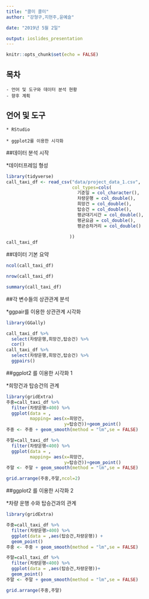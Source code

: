 ---
title: "콜미 콜미"
author: "강형구,지현주,윤예슬"

date: "2019년 5월 2일"

output: ioslides_presentation
---

```{r setup, include=FALSE}
knitr::opts_chunk$set(echo = FALSE)
```


## 목차

    - 언어 및 도구와 데이터 분석 현황
    - 향후 계획



## 언어 및 도구

    * RStudio
    
    * ggplot2를 이용한 시각화
    
##데이터 분석 시작
   
   
   *데이터프레임 형성
   
   
```{r dataframe}
library(tidyverse)
call_taxi_df <- read_csv("data/project_data_1.csv",
                         col_types=cols(
                           기준일 = col_character(),
                           차량운행 = col_double(),
                           희망건 = col_double(),
                           탑승건 = col_double(),
                           평균대기시간 = col_double(),
                           평균요금 = col_double(),
                           평균승차거리 = col_double()
                           
                        ))
call_taxi_df

```

##데이터 기본 요약

```{r summary}


ncol(call_taxi_df) 

nrow(call_taxi_df)

summary(call_taxi_df)

```

##각 변수들의 상관관계 분석
   
   *ggpair를 이용한 상관관계 시각화
   
   
```{r ggpair}

library(GGally)

call_taxi_df %>% 
  select(차량운행,희망건,탑승건) %>% 
  cor()
call_taxi_df %>% 
  select(차량운행,희망건,탑승건) %>% 
  ggpairs()


```




##ggplot2 를 이용한 시각화 1

 
   *희망건과 탑승건의 관계
```{r ggplot1}
library(gridExtra)
주중=call_taxi_df %>% 
  filter(차량운행>400) %>% 
  ggplot(data = ,
         mapping= aes(x=희망건,
                      y=탑승건))+geom_point()
주중 <- 주중 + geom_smooth(method = "lm",se = FALSE)

주말=call_taxi_df %>% 
  filter(차량운행<400) %>% 
  ggplot(data = ,
         mapping= aes(x=희망건,
                      y=탑승건))+geom_point()
주말 <- 주말 + geom_smooth(method = "lm",se = FALSE)

grid.arrange(주중,주말,ncol=2)


```


  
##ggplot2 를 이용한 시각화 2  
  
  
   *차량 운행 수와 탑승건과의 관계
   
```{r ggplot2}
library(gridExtra)

주중=call_taxi_df %>% 
  filter(차량운행>400) %>% 
  ggplot(data = ,aes(탑승건,차량운행)) + 
  geom_point() 
주중 <- 주중 + geom_smooth(method = "lm",se = FALSE)

주말=call_taxi_df %>% 
  filter(차량운행<400) %>% 
  ggplot(data = ,aes(탑승건,차량운행))+
  geom_point()
주말 <- 주말 + geom_smooth(method = "lm",se = FALSE)

grid.arrange(주중,주말)

```
